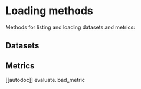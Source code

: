 # Loading methods

Methods for listing and loading datasets and metrics:

## Datasets

## Metrics

[[autodoc]] evaluate.load_metric
